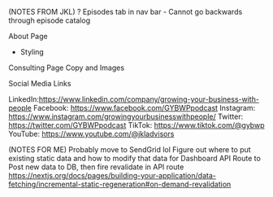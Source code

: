 (NOTES FROM JKL)
? Episodes tab in nav bar
    - Cannot go backwards through episode catalog

About Page
- Styling

Consulting Page Copy and Images

Social Media Links

LinkedIn:https://www.linkedin.com/company/growing-your-business-with-people
Facebook: https://www.facebook.com/GYBWPpodcast
Instagram: https://www.instagram.com/growingyourbusinesswithpeople/
Twitter: https://twitter.com/GYBWPpodcast
TikTok: https://www.tiktok.com/@gybwp
YouTube: https://www.youtube.com/@jkladvisors


(NOTES FOR ME)
Probably move to SendGrid lol
Figure out where to put existing static data and how to modify that data for Dashboard
API Route to Post new data to DB, then fire revalidate in API route
https://nextjs.org/docs/pages/building-your-application/data-fetching/incremental-static-regeneration#on-demand-revalidation